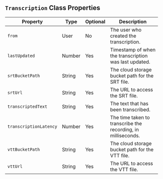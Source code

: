 
## `Transcription` Class Properties

| Property             | Type    | Optional | Description                                               |
|----------------------|---------|----------|-----------------------------------------------------------|
| `from`                 | User    | No       | The user who created the transcription.                   |
| `lastUpdated`          | Number  | Yes      | Timestamp of when the transcription was last updated.     |
| `srtBucketPath`        | String  | Yes      | The cloud storage bucket path for the SRT file.           |
| `srtUrl`               | String  | Yes      | The URL to access the SRT file.                           |
| `transcriptedText`     | String  | Yes      | The text that has been transcribed.                       |
| `transcriptionLatency` | Number  | Yes      | The time taken to transcribe the recording, in milliseconds. |
| `vttBucketPath`        | String  | Yes      | The cloud storage bucket path for the VTT file.           |
| `vttUrl`               | String  | Yes      | The URL to access the VTT file.                           |

